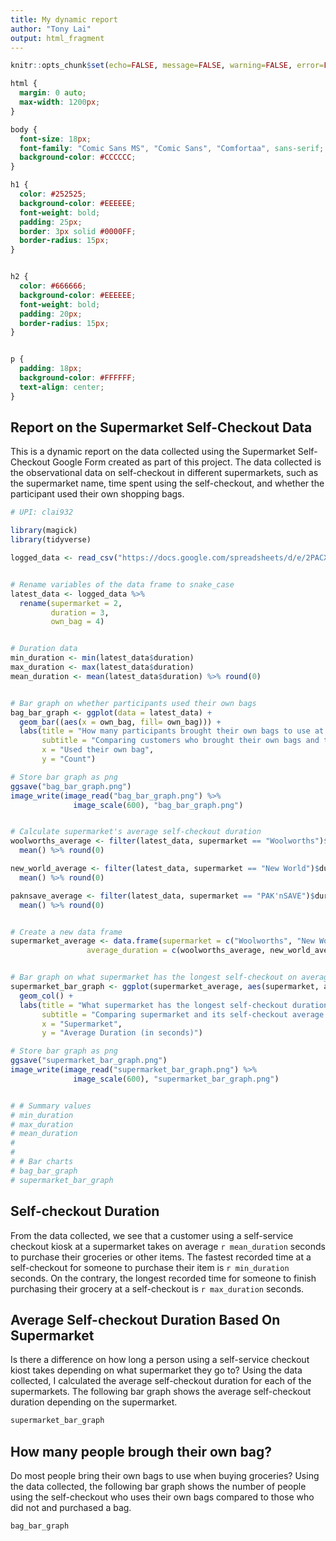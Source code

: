 ```yaml
---
title: My dynamic report
author: "Tony Lai"
output: html_fragment
---
```


```r
knitr::opts_chunk$set(echo=FALSE, message=FALSE, warning=FALSE, error=FALSE)

```

```css

html {
  margin: 0 auto;
  max-width: 1200px;
}

body {
  font-size: 18px;
  font-family: "Comic Sans MS", "Comic Sans", "Comfortaa", sans-serif;
  background-color: #CCCCCC;
}

h1 {
  color: #252525;
  background-color: #EEEEEE;
  font-weight: bold;
  padding: 25px;
  border: 3px solid #0000FF;
  border-radius: 15px;
}


h2 {
  color: #666666;
  background-color: #EEEEEE;
  font-weight: bold;
  padding: 20px;
  border-radius: 15px;
}


p {
  padding: 18px;
  background-color: #FFFFFF;
  text-align: center;
}

```

## Report on the Supermarket Self-Checkout Data

This is a dynamic report on the data collected using the Supermarket Self-Checkout 
Google Form created as part of this project. The data collected is the 
observational data on self-checkout in different supermarkets, such as the 
supermarket name, time spent using the self-checkout, and whether the 
participant used their own shopping bags.

```r

# UPI: clai932

library(magick)
library(tidyverse)

logged_data <- read_csv("https://docs.google.com/spreadsheets/d/e/2PACX-1vT8vi_kUbwrGA8GwRUrHYpYhr1NbdQbrVfyPAHGwVx3t3Iuf_WYxmvDI1eoH4fd8hWv71HwneG1E8y4/pub?gid=677484715&single=true&output=csv")


# Rename variables of the data frame to snake_case
latest_data <- logged_data %>%
  rename(supermarket = 2,
         duration = 3,
         own_bag = 4)


# Duration data
min_duration <- min(latest_data$duration)
max_duration <- max(latest_data$duration)
mean_duration <- mean(latest_data$duration) %>% round(0)


# Bar graph on whether participants used their own bags
bag_bar_graph <- ggplot(data = latest_data) +
  geom_bar((aes(x = own_bag, fill= own_bag))) +
  labs(title = "How many participants brought their own bags to use at the self-checkout?",
       subtitle = "Comparing customers who brought their own bags and those who didn't.",
       x = "Used their own bag",
       y = "Count")

# Store bar graph as png
ggsave("bag_bar_graph.png")
image_write(image_read("bag_bar_graph.png") %>% 
              image_scale(600), "bag_bar_graph.png")


# Calculate supermarket's average self-checkout duration
woolworths_average <- filter(latest_data, supermarket == "Woolworths")$duration %>% 
  mean() %>% round(0)

new_world_average <- filter(latest_data, supermarket == "New World")$duration %>% 
  mean() %>% round(0)

paknsave_average <- filter(latest_data, supermarket == "PAK'nSAVE")$duration  %>% 
  mean() %>% round(0)


# Create a new data frame
supermarket_average <- data.frame(supermarket = c("Woolworths", "New World", "PAK'nSAVE"), 
                 average_duration = c(woolworths_average, new_world_average, paknsave_average))


# Bar graph on what supermarket has the longest self-checkout on average
supermarket_bar_graph <- ggplot(supermarket_average, aes(supermarket, average_duration, fill = supermarket)) +
  geom_col() +
  labs(title = "What supermarket has the longest self-checkout duration on average?",
       subtitle = "Comparing supermarket and its self-checkout average duration.",
       x = "Supermarket",
       y = "Average Duration (in seconds)")

# Store bar graph as png
ggsave("supermarket_bar_graph.png")
image_write(image_read("supermarket_bar_graph.png") %>% 
              image_scale(600), "supermarket_bar_graph.png")


# # Summary values
# min_duration
# max_duration
# mean_duration
# 
# 
# # Bar charts
# bag_bar_graph
# supermarket_bar_graph


```


## Self-checkout Duration

From the data collected, we see that a customer using a self-service checkout 
kiosk at a supermarket takes on average `r mean_duration` seconds to purchase 
their groceries or other items. The fastest recorded time at a self-checkout 
for someone to purchase their item is `r min_duration` seconds. On the contrary, 
the longest recorded time for someone to finish purchasing their grocery at a 
self-checkout is `r max_duration` seconds.


## Average Self-checkout Duration Based On Supermarket

Is there a difference on how long a person using a self-service checkout kiost 
takes depending on what supermarket they go to? Using the data collected, I 
calculated the average self-checkout duration for each of the supermarkets. The 
following bar graph shows the average self-checkout duration depending on the 
supermarket.

```r

supermarket_bar_graph

```


## How many people brough their own bag?

Do most people bring their own bags to use when buying groceries? Using the data 
collected, the following bar graph shows the number of people using the self-checkout 
who uses their own bags compared to those who did not and purchased a bag.

```r

bag_bar_graph

```


